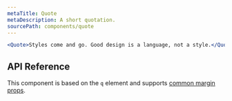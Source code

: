 ```yaml
---
metaTitle: Quote
metaDescription: A short quotation.
sourcePath: components/quote
---
```


```jsx live=true
<Quote>Styles come and go. Good design is a language, not a style.</Quote>
```

## API Reference

This component is based on the `q` element and supports [common margin props](/themes/docs/theme/layout#margin-props).

